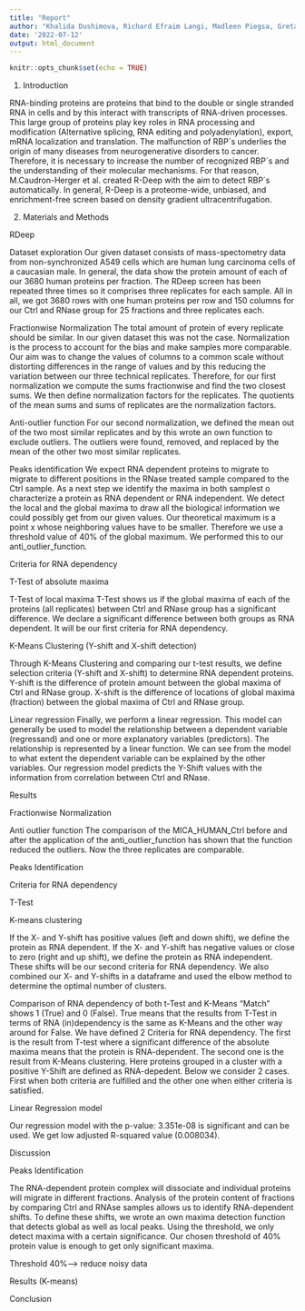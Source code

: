 ```yaml
---
title: "Report"
author: "Khalida Dushimova, Richard Efraim Langi, Madleen Piegsa, Greta Karathanos"
date: '2022-07-12'
output: html_document
---
```


```r
knitr::opts_chunk$set(echo = TRUE)
```


1. Introduction

RNA-binding proteins are proteins that bind to the double or single stranded RNA in cells and by this interact with transcripts of RNA-driven processes. This large group of proteins play key roles in RNA processing and modification (Alternative splicing, RNA editing and polyadenylation), export, mRNA localization and translation. The malfunction of RBP´s underlies the origin of many diseases from neurogenerative disorders to cancer.  Therefore, it is necessary to increase the number of recognized RBP´s and the understanding of their molecular mechanisms.
For that reason, M.Caudron-Herger et al. created R-Deep with the aim to detect RBP´s automatically. In general, R-Deep is a proteome-wide, unbiased, and enrichment-free screen based on density gradient ultracentrifugation.

2. Materials and Methods

RDeep 


Dataset exploration
Our given dataset consists of mass-spectometry data from non-synchronized A549 cells which are human lung carcinoma cells of a caucasian male. In general, the data show the protein amount of each of our 3680 human proteins per fraction. The RDeep screen has been repeated three times so it comprises three replicates for each sample. All in all, we got 3680 rows with one human proteins per row and 150 columns for our Ctrl and RNase group for 25 fractions and three replicates each. 

Fractionwise Normalization
The total amount of protein of every replicate should be similar. In our given dataset this was not the case. Normalization is the process to account for the bias and make samples more comparable. Our aim was to change the values of columns to a common scale without distorting differences in the range of values and by this reducing the variation between our three technical replicates.
Therefore, for our first normalization we compute the sums fractionwise and find the two closest sums. We then define normalization factors for the replicates. The quotients of the mean sums and sums of replicates are the normalization factors. 

Anti-outlier function
For our second normalization, we defined the mean out of the two most similar replicates and by this wrote an own function to exclude outliers. The outliers were found, removed, and replaced by the mean of the other two most similar replicates. 

Peaks identification
We expect RNA dependent proteins to migrate to migrate to different positions in the RNase treated sample compared to the Ctrl sample. As a next step we identify the maxima in both samplest o characterize a protein as RNA dependent or RNA independent. We detect the local and the global maxima to draw all the biological information we could possibly get from our given values.
Our theoretical maximum is a point x whose neighboring values have to be smaller. Therefore we use a threshold value of 40% of the global maximum. We performed this to our anti_outlier_function.

Criteria for RNA dependency
	
T-Test of absolute maxima 

T-Test of local maxima
T-Test shows us if the global maxima of each of the proteins (all replicates) between Ctrl and RNase group has a significant difference. We declare a significant difference between both groups as RNA dependent. It will be our first criteria for RNA dependency.


K-Means Clustering (Y-shift and X-shift detection)

Through K-Means Clustering and comparing our t-test results, we define selection criteria (Y-shift and X-shift) to determine RNA dependent proteins. Y-shift is the difference of protein amount between the global maxima of Ctrl and RNase group. X-shift is the difference of locations of global maxima (fraction) between the global maxima of Ctrl and RNase group. 

Linear regression
Finally, we perform a linear regression. This model can generally be used to model the relationship between a dependent variable (regressand) and one or more explanatory variables (predictors). The relationship is represented by a linear function. We can see from the model to what extent the dependent variable can be explained by the other variables. 
Our regression model predicts the Y-Shift values with the information from correlation between Ctrl and RNase.



Results 

Fractionwise Normalization 

Anti outlier function 
The comparison of the MICA_HUMAN_Ctrl before and after the application of the anti_outlier_function has shown that the function reduced the outliers. Now the three replicates are comparable. 



Peaks Identification 



Criteria for RNA dependency

T-Test 




K-means clustering 

If the X- and Y-shift has positive values (left and down shift), we define the protein as RNA dependent. If the X- and Y-shift has negative values or close to zero (right and up shift), we define the protein as RNA independent. These shifts will be our second criteria for RNA dependency. We also combined our X- and Y-shifts in a dataframe and used the elbow method to determine the optimal number of clusters.	


Comparison of RNA dependency of both t-Test and K-Means
"Match" shows 1 (True) and 0 (False). True means that the results from T-Test in terms of RNA (in)dependency is the same as K-Means and the other way around for False. We have defined 2 Criteria for RNA dependency. The first is the result from T-test where a significant difference of the absolute maxima means that the protein is RNA-dependent. The second one is the result from K-Means clustering. Here proteins grouped in a cluster with a positive Y-Shift are defined as RNA-depedent. Below we consider 2 cases. First when both criteria are fulfilled and the other one when either criteria is satisfied.


Linear Regression model 

Our regression model with the p-value: 3.351e-08 is significant and can be used. We get low adjusted R-squared value (0.008034). 

Discussion 



Peaks Identification
	
The RNA-dependent protein complex  will dissociate and individual proteins will migrate in different fractions.
Analysis of the protein content of fractions by comparing Ctrl and RNAse samples allows us to identify RNA-dependent shifts.
To define these shifts, we wrote an own maxima detection function that detects global as well as local peaks. Using the threshold, we only detect
maxima with a certain significance. Our chosen threshold of 40% protein value is enough to get only significant maxima. 

Threshold 40%--> reduce noisy data

Results (K-means)


Conclusion 
